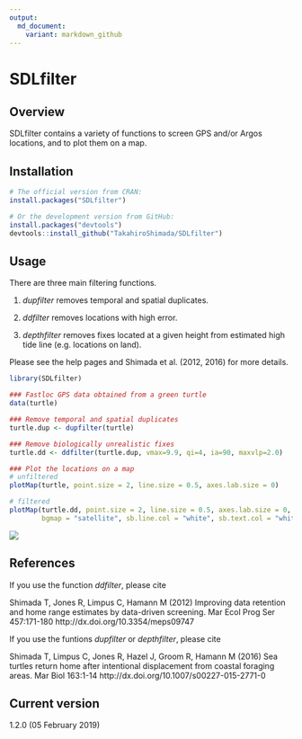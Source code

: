 ```yaml
---
output:
  md_document:
    variant: markdown_github
---
```


<!-- README.md is generated from README.Rmd. Please edit that file -->


SDLfilter
=========

Overview 
--------
SDLfilter contains a variety of functions to screen GPS and/or Argos locations, and to plot them on a map. 


Installation
--------

```r
# The official version from CRAN:
install.packages("SDLfilter")

# Or the development version from GitHub:
install.packages("devtools")
devtools::install_github("TakahiroShimada/SDLfilter")
```

Usage
--------

There are three main filtering functions.

1. *dupfilter* removes temporal and spatial duplicates.

2. *ddfilter* removes locations with high error.

3. *depthfilter* removes fixes located at a given height from estimated high tide line (e.g. locations on land). 

Please see the help pages and Shimada et al. (2012, 2016) for more details.

```r
library(SDLfilter)

### Fastloc GPS data obtained from a green turtle
data(turtle)

### Remove temporal and spatial duplicates
turtle.dup <- dupfilter(turtle)

### Remove biologically unrealistic fixes 
turtle.dd <- ddfilter(turtle.dup, vmax=9.9, qi=4, ia=90, maxvlp=2.0)

### Plot the locations on a map
# unfiltered
plotMap(turtle, point.size = 2, line.size = 0.5, axes.lab.size = 0)

# filtered
plotMap(turtle.dd, point.size = 2, line.size = 0.5, axes.lab.size = 0,
        bgmap = "satellite", sb.line.col = "white", sb.text.col = "white")
```


![](man/figures/README-example.png)


References
--------

If you use the function *ddfilter*, please cite

Shimada T, Jones R, Limpus C, Hamann M (2012) Improving data retention and home range estimates by data-driven screening. Mar Ecol Prog Ser 457:171-180 http://dx.doi.org/10.3354/meps09747

If you use the funtions *dupfilter* or *depthfilter*, please cite

Shimada T, Limpus C, Jones R, Hazel J, Groom R, Hamann M (2016) Sea turtles return home after intentional displacement from coastal foraging areas. Mar Biol 163:1-14 http://dx.doi.org/10.1007/s00227-015-2771-0


Current version
--------
1.2.0 (05 February 2019)


